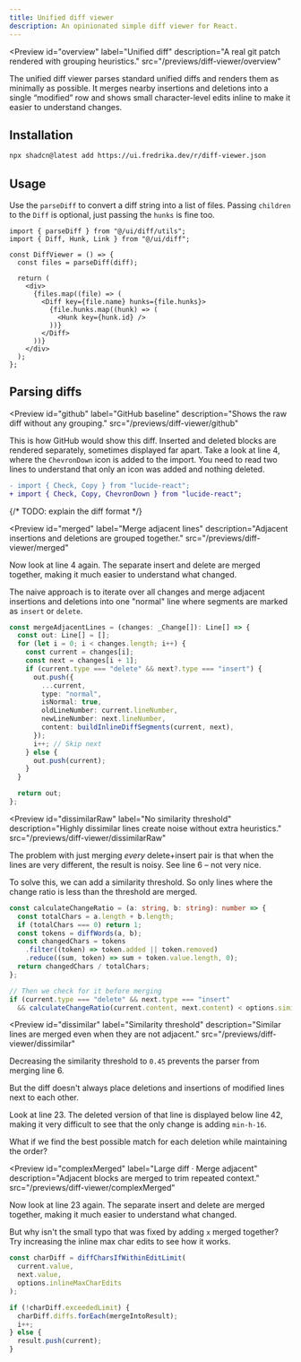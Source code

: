 ```yaml
---
title: Unified diff viewer
description: An opinionated simple diff viewer for React. 
---
```


<Preview
  id="overview"
  label="Unified diff"
  description="A real git patch rendered with grouping heuristics."
  src="/previews/diff-viewer/overview"
>
The unified diff viewer parses standard unified diffs and renders them as minimally as possible. It merges nearby insertions and deletions into a single “modified” row and shows small character-level edits inline to make it easier to understand changes.
</Preview>

## Installation

```bash
npx shadcn@latest add https://ui.fredrika.dev/r/diff-viewer.json
```

## Usage

Use the `parseDiff` to convert a diff string into a list of files. Passing `children` to the `Diff` is optional, just passing the `hunks` is fine too.

```tsx
import { parseDiff } from "@/ui/diff/utils";
import { Diff, Hunk, Link } from "@/ui/diff";

const DiffViewer = () => {
  const files = parseDiff(diff);

  return (
    <div>
      {files.map((file) => (
        <Diff key={file.name} hunks={file.hunks}>
          {file.hunks.map((hunk) => (
            <Hunk key={hunk.id} />
          ))}
        </Diff>
      ))}
    </div>
  );
};
```

## Parsing diffs

<Preview
  id="github"
  label="GitHub baseline"
  description="Shows the raw diff without any grouping."
  src="/previews/diff-viewer/github"
>
This is how GitHub would show this diff. Inserted and deleted blocks are rendered separately, sometimes displayed far apart. 
Take a look at line 4, where the `ChevronDown` icon is added to the import. You need to read two lines to understand that only an icon was added and nothing deleted.

```diff
- import { Check, Copy } from "lucide-react";
+ import { Check, Copy, ChevronDown } from "lucide-react";
```
{/* TODO: explain the diff format */}
</Preview>

<Preview
  id="merged"
  label="Merge adjacent lines"
  description="Adjacent insertions and deletions are grouped together."
  src="/previews/diff-viewer/merged"
>
Now look at line 4 again. The separate insert and delete are merged together, making it much easier to understand what changed. 

The naive approach is to iterate over all changes and merge adjacent insertions and deletions into one "normal" line where segments are marked as `insert` or `delete`.

```ts
const mergeAdjacentLines = (changes: _Change[]): Line[] => {
  const out: Line[] = [];
  for (let i = 0; i < changes.length; i++) {
    const current = changes[i];
    const next = changes[i + 1];
    if (current.type === "delete" && next?.type === "insert") {
      out.push({
        ...current,
        type: "normal",
        isNormal: true,
        oldLineNumber: current.lineNumber,
        newLineNumber: next.lineNumber,
        content: buildInlineDiffSegments(current, next),
      });
      i++; // Skip next
    } else {
      out.push(current);
    }
  }

  return out;
};
```

</Preview>

<Preview
  id="dissimilarRaw"
  label="No similarity threshold"
  description="Highly dissimilar lines create noise without extra heuristics."
  src="/previews/diff-viewer/dissimilarRaw"
>
The problem with just merging *every* delete+insert pair is that when the lines are very different, the result is noisy. See line 6 – not very nice. 

To solve this, we can add a similarity threshold. So only lines where the change ratio is less than the threshold are merged.

```ts
const calculateChangeRatio = (a: string, b: string): number => {
  const totalChars = a.length + b.length;
  if (totalChars === 0) return 1;
  const tokens = diffWords(a, b);
  const changedChars = tokens
    .filter((token) => token.added || token.removed)
    .reduce((sum, token) => sum + token.value.length, 0);
  return changedChars / totalChars;
};

// Then we check for it before merging
if (current.type === "delete" && next.type === "insert" 
  && calculateChangeRatio(current.content, next.content) < options.similarityThreshold) { /* ... */ }
```
</Preview>

<Preview
  id="dissimilar"
  label="Similarity threshold"
  description="Similar lines are merged even when they are not adjacent."
  src="/previews/diff-viewer/dissimilar"
>
Decreasing the similarity threshold to `0.45` prevents the parser from merging line 6.

But the diff doesn't always place deletions and insertions of modified lines next to each other. 

Look at line 23. The deleted version of that line is displayed below line 42, making it very difficult to see that the only change is adding `min-h-16`.

What if we find the best possible match for each deletion while maintaining the order? 
</Preview>

<Preview
  id="complexMerged"
  label="Large diff · Merge adjacent"
  description="Adjacent blocks are merged to trim repeated context."
  src="/previews/diff-viewer/complexMerged"
>

Now look at line 23 again. The separate insert and delete are merged together, making it much easier to understand what changed. 

But why isn't the small typo that was fixed by adding `x` merged together? Try increasing the inline max char edits to see how it works.

```ts
const charDiff = diffCharsIfWithinEditLimit(
  current.value,
  next.value,
  options.inlineMaxCharEdits
);

if (!charDiff.exceededLimit) {
  charDiff.diffs.forEach(mergeIntoResult);
  i++;
} else {
  result.push(current);
}
```
</Preview>

